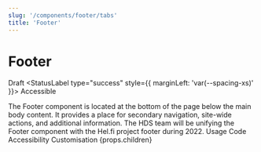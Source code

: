 ```yaml
---
slug: '/components/footer/tabs'
title: 'Footer'
---
```




# Footer

<StatusLabel type="alert">Draft</StatusLabel>
<StatusLabel type="success" style={{ marginLeft: 'var(--spacing-xs)' }}>
  Accessible
</StatusLabel>

<LeadParagraph>
  The Footer component is located at the bottom of the page below the main body content. It provides a place for secondary navigation, site-wide actions, and additional information.
</LeadParagraph>

<Notification label="A visual rework is coming soon!" className="siteNotification">
  The HDS team will be unifying the Footer component with the Hel.fi project footer during 2022.
</Notification>

<PageTabs pageContext={props.pageContext}>
  <PageTabs.TabList>
    <PageTabs.Tab href="/">Usage</PageTabs.Tab>
    <PageTabs.Tab href="/code">Code</PageTabs.Tab>
    <PageTabs.Tab href="/accessibility">Accessibility</PageTabs.Tab>
    <PageTabs.Tab href="/customisation">Customisation</PageTabs.Tab>
  </PageTabs.TabList>
  <PageTabs.TabPanel>{props.children}</PageTabs.TabPanel>
</PageTabs>

